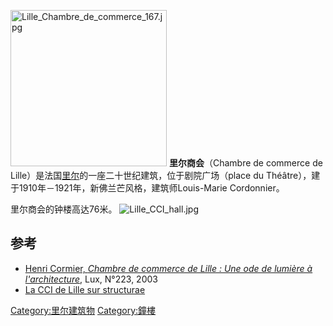 [[Image:Lille_Chambre_de_commerce_167.jpg|250px]]
'''里尔商会'''（Chambre de commerce de Lille）是法国[[里尔|里尔]]的一座二十世纪建筑，位于剧院广场（place du Théâtre），建于1910年－1921年，新佛兰芒风格，建筑师Louis-Marie Cordonnier。

里尔商会的钟楼高达76米。
[[Image:Lille_CCI_hall.jpg|thumb]]

==参考==
<references />
* [https://web.archive.org/web/20160506234641/http://cat.inist.fr/?aModele=afficheN Henri Cormier, ''Chambre de commerce de Lille : Une ode de lumière à l'architecture''], Lux, N°223, 2003
* [http://fr.structurae.de/structures/data/index.cfm?id=s0014383 La CCI de Lille sur structurae] {{Wayback|url=http://fr.structurae.de/structures/data/index.cfm?id=s0014383 |date=20190630194528 }}
[[Category:里尔建筑物|Category:里尔建筑物]]
[[Category:鐘樓|Category:鐘樓]]